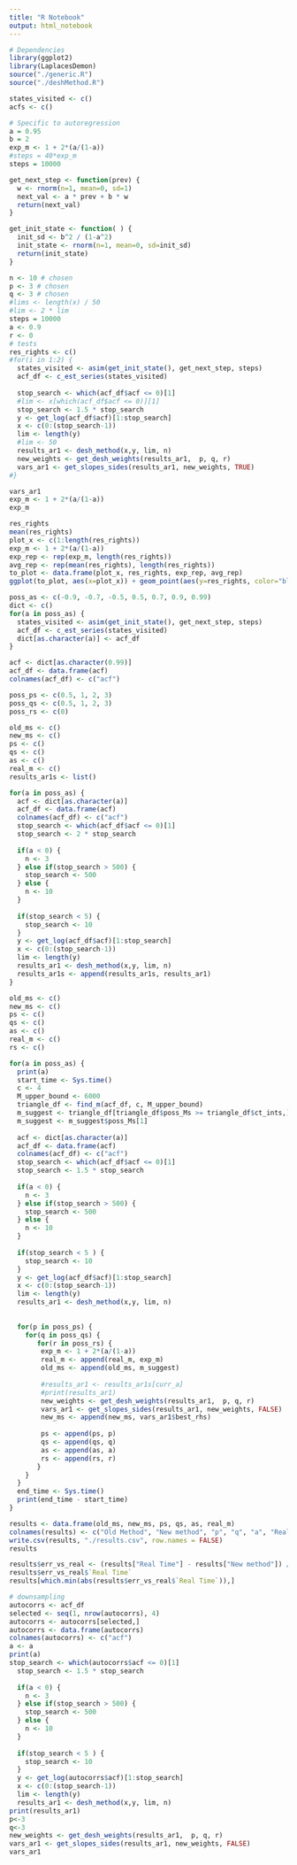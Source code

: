 ```yaml
---
title: "R Notebook"
output: html_notebook
---
```


```r
# Dependencies
library(ggplot2)
library(LaplacesDemon)
source("./generic.R")
source("./deshMethod.R")
```

```r
states_visited <- c()
acfs <- c()
```

```r
# Specific to autoregression 
a = 0.95
b = 2
exp_m <- 1 + 2*(a/(1-a))
#steps = 40*exp_m
steps = 10000

get_next_step <- function(prev) {
  w <- rnorm(n=1, mean=0, sd=1)
  next_val <- a * prev + b * w
  return(next_val)
}

get_init_state <- function( ) {
  init_sd <- b^2 / (1-a^2)
  init_state <- rnorm(n=1, mean=0, sd=init_sd)
  return(init_state)
}
```

```r
n <- 10 # chosen
p <- 3 # chosen
q <- 3 # chosen
#lims <- length(x) / 50
#lim <- 2 * lim
steps = 10000
a <- 0.9
r <- 0
# tests
res_rights <- c()
#for(i in 1:2) {
  states_visited <- asim(get_init_state(), get_next_step, steps)
  acf_df <- c_est_series(states_visited)
  
  stop_search <- which(acf_df$acf <= 0)[1]
  #lim <- x[which(acf_df$acf <= 0)][1]
  stop_search <- 1.5 * stop_search
  y <- get_log(acf_df$acf)[1:stop_search]
  x <- c(0:(stop_search-1))
  lim <- length(y)
  #lim <- 50
  results_ar1 <- desh_method(x,y, lim, n)
  new_weights <- get_desh_weights(results_ar1,  p, q, r)
  vars_ar1 <- get_slopes_sides(results_ar1, new_weights, TRUE)
#}
```
```r
vars_ar1
exp_m <- 1 + 2*(a/(1-a))
exp_m

```
```r
res_rights
mean(res_rights)
plot_x <- c(1:length(res_rights))
exp_m <- 1 + 2*(a/(1-a))
exp_rep <- rep(exp_m, length(res_rights))
avg_rep <- rep(mean(res_rights), length(res_rights))
to_plot <- data.frame(plot_x, res_rights, exp_rep, avg_rep)
ggplot(to_plot, aes(x=plot_x)) + geom_point(aes(y=res_rights, color="black")) + geom_line(aes(y=exp_rep, color="red")) + geom_line(aes(y=avg_rep)) + xlab("Run") + ylab("Suggested M") + scale_color_manual(name = "", labels = c("Heuristic", "Expected"),values = c("black", "red")) + ggtitle("Suggested Time for Different Runs, a=0.95, p=q=1")

```

```r
poss_as <- c(-0.9, -0.7, -0.5, 0.5, 0.7, 0.9, 0.99)
dict <- c()
for(a in poss_as) {
  states_visited <- asim(get_init_state(), get_next_step, steps)
  acf_df <- c_est_series(states_visited)
  dict[as.character(a)] <- acf_df
}
```

```r
acf <- dict[as.character(0.99)]
acf_df <- data.frame(acf)
colnames(acf_df) <- c("acf")
```
```r
poss_ps <- c(0.5, 1, 2, 3)
poss_qs <- c(0.5, 1, 2, 3)
poss_rs <- c(0)

old_ms <- c()
new_ms <- c()
ps <- c()
qs <- c()
as <- c()
real_m <- c()
results_ar1s <- list()

for(a in poss_as) {
  acf <- dict[as.character(a)]
  acf_df <- data.frame(acf)
  colnames(acf_df) <- c("acf")
  stop_search <- which(acf_df$acf <= 0)[1]
  stop_search <- 2 * stop_search
      
  if(a < 0) {
    n <- 3
  } else if(stop_search > 500) {
    stop_search <- 500
  } else {
    n <- 10
  }
  
  if(stop_search < 5) {
    stop_search <- 10
  }
  y <- get_log(acf_df$acf)[1:stop_search]
  x <- c(0:(stop_search-1))
  lim <- length(y)
  results_ar1 <- desh_method(x,y, lim, n)
  results_ar1s <- append(results_ar1s, results_ar1)
}
```
```r
old_ms <- c()
new_ms <- c()
ps <- c()
qs <- c()
as <- c()
real_m <- c()
rs <- c()

for(a in poss_as) {
  print(a)
  start_time <- Sys.time()
  c <- 4
  M_upper_bound <- 6000
  triangle_df <- find_m(acf_df, c, M_upper_bound)
  m_suggest <- triangle_df[triangle_df$poss_Ms >= triangle_df$ct_ints,]
  m_suggest <- m_suggest$poss_Ms[1]
  
  acf <- dict[as.character(a)]
  acf_df <- data.frame(acf)
  colnames(acf_df) <- c("acf")
  stop_search <- which(acf_df$acf <= 0)[1]
  stop_search <- 1.5 * stop_search
      
  if(a < 0) {
    n <- 3
  } else if(stop_search > 500) {
    stop_search <- 500
  } else {
    n <- 10
  }
  
  if(stop_search < 5 ) {
    stop_search <- 10
  }
  y <- get_log(acf_df$acf)[1:stop_search]
  x <- c(0:(stop_search-1))
  lim <- length(y)
  results_ar1 <- desh_method(x,y, lim, n)
  
  
  for(p in poss_ps) {
    for(q in poss_qs) {
       for(r in poss_rs) {
        exp_m <- 1 + 2*(a/(1-a))
        real_m <- append(real_m, exp_m)
        old_ms <- append(old_ms, m_suggest)
        
        #results_ar1 <- results_ar1s[curr_a]
        #print(results_ar1)
        new_weights <- get_desh_weights(results_ar1,  p, q, r)
        vars_ar1 <- get_slopes_sides(results_ar1, new_weights, FALSE)
        new_ms <- append(new_ms, vars_ar1$best_rhs)
        
        ps <- append(ps, p)
        qs <- append(qs, q)
        as <- append(as, a)
        rs <- append(rs, r)
       }
    }
  }
  end_time <- Sys.time()
  print(end_time - start_time)
}

```
```r
results <- data.frame(old_ms, new_ms, ps, qs, as, real_m)
colnames(results) <- c("Old Method", "New method", "p", "q", "a", "Real Time")
write.csv(results, "./results.csv", row.names = FALSE)
results
```
```r
results$err_vs_real <- (results["Real Time"] - results["New method"]) / results["Real Time"]
results$err_vs_real$`Real Time`
results[which.min(abs(results$err_vs_real$`Real Time`)),]
```
```r
# downsampling
autocorrs <- acf_df
selected <- seq(1, nrow(autocorrs), 4)
autocorrs <- autocorrs[selected,]
autocorrs <- data.frame(autocorrs)
colnames(autocorrs) <- c("acf")
a <- a
print(a)
stop_search <- which(autocorrs$acf <= 0)[1]
  stop_search <- 1.5 * stop_search
      
  if(a < 0) {
    n <- 3
  } else if(stop_search > 500) {
    stop_search <- 500
  } else {
    n <- 10
  }
  
  if(stop_search < 5 ) {
    stop_search <- 10
  }
  y <- get_log(autocorrs$acf)[1:stop_search]
  x <- c(0:(stop_search-1))
  lim <- length(y)
  results_ar1 <- desh_method(x,y, lim, n)
print(results_ar1)
p<-3
q<-3
new_weights <- get_desh_weights(results_ar1,  p, q, r)
vars_ar1 <- get_slopes_sides(results_ar1, new_weights, FALSE)
vars_ar1
```